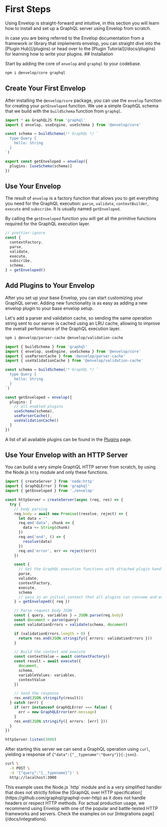 
# First Steps

Using Envelop is straight-forward and intuitive, in this section you will learn how to install and
set up a GraphQL server using Envelop from scratch.

<Callout>
  In case you are being referred to the Envelop documentation from a framework or library that
  implements envelop, you can straight dive into the [Plugin Hub](/plugins) or head over to the
  [Plugin Tutorial](/docs/plugins) for learning how to write your plugins.
</Callout>
## Installation

Start by adding the core of `envelop` and `graphql` to your codebase.

```sh npm2yarn
npm i @envelop/core graphql
```

## Create Your First Envelop

After installing the `@envelop/core` package, you can use the `envelop` function for creating your
`getEnveloped` function. We use a simple GraphQL schema that we build with the `buildSchema`
function from `graphql`.

```ts
import * as GraphQLJS from 'graphql'
import { envelop, useEngine, useSchema } from '@envelop/core'

const schema = buildSchema(/* GraphQL */ `
  type Query {
    hello: String
  }
`)

export const getEnveloped = envelop({
  plugins: [useSchema(schema)]
})
```

## Use Your Envelop

The result of `envelop` is a factory function that allows you to get everything you need for the
GraphQL execution: `parse`, `validate`, `contextBuilder`, `execute` and `subscribe`. It is usually
named `getEnveloped`.

By calling the `getEnveloped` function you will get all the primitive functions required for the
GraphQL execution layer.

```ts
// prettier-ignore
const {
  contextFactory,
  parse,
  validate,
  execute,
  subscribe,
  schema,
} = getEnveloped()
```

## Add Plugins to Your Envelop

After you set up your base Envelop, you can start customizing your GraphQL server. Adding new
functionality is as easy as adding a new envelop plugin to your base envelop setup.

Let's add a parser and validation cache, so sending the same operation string sent to our server is
cached using an LRU cache, allowing to improve the overall performance of the GraphQL execution
layer.

```sh npm2yarn
npm i @envelop/parser-cache @envelop/validation-cache
```

```ts
import { buildSchema } from 'graphql'
import { envelop, useEngine, useSchema } from '@envelop/core'
import { useParserCache } from '@envelop/parser-cache'
import { useValidationCache } from '@envelop/validation-cache'

const schema = buildSchema(/* GraphQL */ `
  type Query {
    hello: String
  }
`)

const getEnveloped = envelop({
  plugins: [
    // all enabled plugins
    useSchema(schema),
    useParserCache(),
    useValidationCache()
  ]
})
```

<Callout>A list of all available plugins can be found in the [Plugins](/plugins) page.</Callout>

## Use Your Envelop with an HTTP Server

You can build a very simple GraphQL HTTP server from scratch, by using the Node.js `http` module and
only these functions.

```ts
import { createServer } from 'node:http'
import { GraphQLError } from 'graphql'
import { getEnveloped } from './envelop'

const httpServer = createServer(async (req, res) => {
  try {
    // body parsing
    req.body = await new Promise((resolve, reject) => {
      let data = ''
      req.on('data', chunk => {
        data += String(chunk)
      })
      req.on('end', () => {
        resolve(data)
      })
      req.on('error', err => reject(err))
    })

    const {
      // Get the GraphQL execution functions with attached plugin handlers
      parse,
      validate,
      contextFactory,
      execute,
      schema
      // pass in an initial context that all plugins can consume and extend
    } = getEnveloped({ req })

    // Parse request body JSON
    const { query, variables } = JSON.parse(req.body)
    const document = parse(query)
    const validationErrors = validate(schema, document)

    if (validationErrors.length > 0) {
      return res.end(JSON.stringify({ errors: validationErrors }))
    }

    // Build the context and execute
    const contextValue = await contextFactory()
    const result = await execute({
      document,
      schema,
      variableValues: variables,
      contextValue
    })

    // Send the response
    res.end(JSON.stringify(result))
  } catch (err) {
    if (err instanceof GraphQLError === false) {
      err = new GraphQLError(err.message)
    }
    res.end(JSON.stringify({ errors: [err] }))
  }
})

httpServer.listen(3000)
```

After starting this server we can send a GraphQL operation using `curl`, yielding a response of
`{"data":{"__typename":"Query"}}{:json}`.

```bash
curl \
  -X POST \
  -d '{"query":"{__typename}"}' \
  http://localhost:3000
```

<Callout>
  This example uses the Node.js `http` module and is a very simplified handler that does not
  strictly follow the [GraphQL over HTTP
  specification](https://github.com/graphql/graphql-over-http) as it does not handle headers or
  respect HTTP methods. For actual production usage, we recommend using Envelop with one of the
  popular and battle-tested HTTP frameworks and servers. Check the examples on our [Integrations
  page](/docs/integrations).
</Callout>
